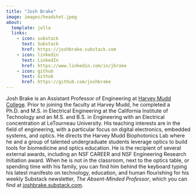 ```yaml
---
title: "Josh Brake"
image: images/headshot.jpeg
about:
  template: jolla
  links:
    - icon: substack
      text: Substack
      href: https://joshbrake.substack.com
    - icon: linkedin
      text: LinkedIn
      href: https://www.linkedin.com/in/jbrake
    - icon: github
      text: Github
      href: https://github.com/joshbrake
---
```


Josh Brake is an Assistant Professor of Engineering at [Harvey Mudd College](https://hmc.edu).
Prior to joining the faculty at Harvey Mudd, he completed a Ph.D. and M.S. in Electrical Engineering at the California Institute of Technology and an M.S. and B.S. in Engineering with an Electrical concentration at LeTourneau University. 
His teaching interests are in the field of engineering, with a particular focus on digital electronics, embedded systems, and optics.
He directs the Harvey Mudd Biophotonics Lab where he and a group of talented undergraduate students leverage optics to build tools for biomedicine and optics education. He is the recipient of several external awards, including an NSF CAREER and NSF Engineering Research Initiation award. 
When he is not in the classroom, next to the optics table, or spending time with his family, you can find him behind the keyboard typing his latest manifesto on technology, education, and human flourishing for his weekly Substack newsletter, *The Absent-Minded Professor*, which you can find at [joshbrake.substack.com](https://joshbrake.substack.com).
